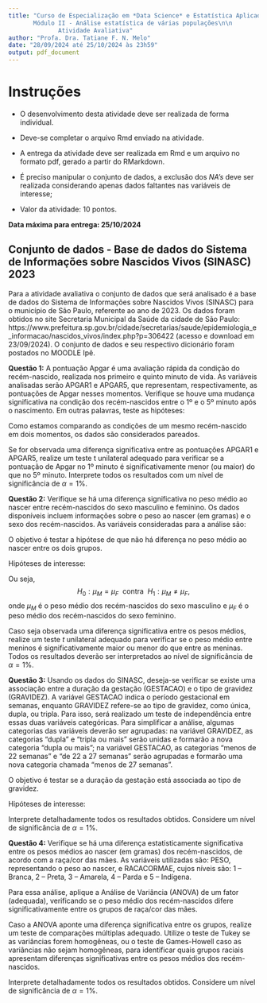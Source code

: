 ---
title: "Curso de Especialização em *Data Science* e Estatística Aplicada\n
       Módulo II - Análise estatística de várias populações\n\n 
              Atividade Avaliativa"
author: "Profa. Dra. Tatiane F. N. Melo"    
date: "28/09/2024 até 25/10/2024 às 23h59"
output: pdf_document
---

# Instruções

- O desenvolvimento desta atividade deve ser realizada de forma individual.

- Deve-se completar o arquivo Rmd enviado na atividade.

- A entrega da atividade deve ser realizada em Rmd e um arquivo no formato pdf, gerado a partir do RMarkdown.

- É preciso manipular o conjunto de dados, a exclusão dos *NA's* deve ser realizada considerando apenas dados faltantes nas variáveis de interesse;

- Valor da atividade: 10 pontos.

\vspace{0.5cm}
**Data máxima para entrega: 25/10/2024**

\vspace{1cm}

## Conjunto de dados - Base de dados do Sistema de Informações sobre Nascidos Vivos (SINASC) 2023


\vspace{0.3cm}
Para a atividade avaliativa o conjunto de dados que será analisado é a base de dados do Sistema de Informações sobre Nascidos Vivos (SINASC) para o município de São Paulo, referente ao ano de 2023. Os dados foram obtidos no site Secretaria Municipal da Saúde da cidade de São Paulo:  https://www.prefeitura.sp.gov.br/cidade/secretarias/saude/epidemiologia_e_informacao/nascidos_vivos/index.php?p=306422 (acesso e download em 23/09/2024). O conjunto de dados e seu respectivo dicionário foram postados no MOODLE Ipê. 



\newpage
**Questão 1:** A pontuação Apgar é uma avaliação rápida da condição do recém-nascido, realizada nos primeiro e quinto minuto de vida. As variáveis analisadas serão APGAR1 e APGAR5, que representam, respectivamente, as pontuações de Apgar nesses momentos. Verifique se houve uma mudança significativa na condição dos recém-nascidos entre o 1º e o 5º minuto após o nascimento. Em outras palavras, teste as hipóteses:

\begin{itemize}
\item{$H_0:$ Não há diferença significativa entre as pontuações de Apgar no 1º e no 5º minuto, ou seja:

\vspace{0.2cm} 
$H_0: \mu_1 = \mu_2$,

\vspace{0.2cm}
onde 
\begin{itemize}
  \item{$\mu_1$ é a média das pontuações de Apgar no 1º minuto após o nascimento;}
  \item{$\mu_2$ é a média das pontuações de Apgar no 5º minuto após o nascimento.}
\end{itemize}
}
\vspace{0.2cm}
\item{$H_1:$ Há uma diferença significativa entre as pontuações de Apgar no 1º e no 5º minuto, ou seja,

\vspace{0.2cm} 
$H_1: \mu_1 \neq \mu_2$.
}
\end{itemize}

Como estamos comparando as condições de um mesmo recém-nascido em dois momentos, os dados são considerados pareados.

\vspace{0.2cm}
Se for observada uma diferença significativa entre as pontuações APGAR1 e APGAR5, realize um teste t unilateral adequado para verificar se a pontuação de Apgar no 1º minuto é significativamente menor (ou maior) do que no 5º minuto. Interprete todos os resultados com um nível de significância de $\alpha = 1\%$.



\vspace{1.2cm}
**Questão 2:** Verifique se há uma diferença significativa no peso médio ao nascer entre recém-nascidos do sexo masculino e feminino. Os dados disponíveis incluem informações sobre o peso ao nascer (em gramas) e o sexo dos recém-nascidos. As variáveis consideradas para a análise são:

\begin{itemize}
\item{PESO: peso ao nascer (em gramas).}
\item{SEXO: sexo dos recém-nascidos (masculino ou feminino)}
\end{itemize}

\vspace{0.2cm}
O objetivo é testar a hipótese de que não há diferença no peso médio ao nascer entre os dois grupos.


\vspace{0.2cm}
Hipóteses de interesse:
\begin{itemize}
\item{$H_0$: Não há diferença significativa entre os pesos médios ao nascer de recém-nascidos do sexo masculino e feminino, ou seja, as médias são iguais.}
\item{$H_1$: Existe uma diferença significativa entre os pesos médios ao nascer de recém-nascidos do sexo masculino e feminino.}
\end{itemize}

Ou seja, 
$$H_0: \mu_{M} = \mu_{F} \ \ \mbox{contra} \ \ H_1: \mu_{M} \neq \mu_{F},$$
onde $\mu_{M}$ é o peso médio dos recém-nascidos do sexo masculino e $\mu_{F}$ é o peso médio dos recém-nascidos do sexo feminino.

\vspace{0.2cm}
Caso seja observada uma diferença significativa entre os pesos médios, realize um teste $t$ unilateral adequado para verificar se o peso médio entre meninos é significativamente maior ou menor do que entre as meninas. Todos os resultados deverão ser interpretados ao nível de significância de $\alpha = 1\%$.


\vspace{1.2cm}
**Questão 3:** Usando os dados do SINASC, deseja-se verificar se existe uma associação entre a duração da gestação (GESTACAO) e o tipo de gravidez (GRAVIDEZ). A variável GESTACAO indica o período gestacional em semanas, enquanto GRAVIDEZ refere-se ao tipo de gravidez, como única, dupla, ou tripla. Para isso, será realizado um teste de independência entre essas duas variáveis categóricas. Para simplificar a análise, algumas categorias das variáveis deverão ser agrupadas: na variável GRAVIDEZ, as categorias "dupla" e "tripla ou mais" serão unidas e formarão a nova categoria "dupla ou mais"; na variável GESTACAO, as categorias "menos de 22 semanas" e "de 22 a 27 semanas" serão agrupadas e  formarão uma nova categoria chamada "menos de 27 semanas". 

\vspace{0.2cm}
O objetivo é testar se a duração da gestação está associada ao tipo de gravidez. 

\vspace{0.2cm}
Hipóteses de interesse:
\begin{itemize}
\item{$H_0$: As variáveis GESTACAO (semanas de gestação) e GRAVIDEZ (tipo de gravidez) são independentes, ou seja, não há associação entre o período gestacional e o tipo de gravidez.}
\item{$H_1$: As variáveis GESTACAO e GRAVIDEZ não são independentes, ou seja, há uma associação entre o período gestacional e o tipo de gravidez.}
\end{itemize}


\vspace{0.2cm}
Interprete detalhadamente todos os resultados obtidos. Considere um nível de significância de $\alpha = 1\%$.



\vspace{1.2cm}
**Questão 4:** Verifique se há uma diferença estatisticamente significativa entre os pesos médios ao nascer (em gramas) dos recém-nascidos, de acordo com a raça/cor das mães. As variáveis utilizadas são: PESO, representando o peso ao nascer, e RACACORMAE, cujos níveis são: 1 – Branca, 2 – Preta, 3 – Amarela, 4 – Parda e 5 – Indígena.

\vspace{0.2cm}
Para essa análise, aplique a Análise de Variância (ANOVA) de um fator (adequada), verificando se o peso médio dos recém-nascidos difere significativamente entre os grupos de raça/cor das mães.

\vspace{0.2cm}
Caso a ANOVA aponte uma diferença significativa entre os grupos, realize um teste de comparações múltiplas adequado. Utilize o teste de Tukey se as variâncias forem homogêneas, ou o teste de Games-Howell caso as variâncias não sejam homogêneas, para identificar quais grupos raciais apresentam diferenças significativas entre os pesos médios dos recém-nascidos.

\vspace{0.2cm}
Interprete detalhadamente todos os resultados obtidos. Considere um nível de significância de $\alpha = 1\%$.

